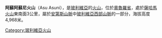 {{Coord|18|13|S|68|31|W|display=title}}

'''阿蘇阿蘇尼火山'''（Asu Asuni），是[[玻利維亞|玻利維亞]]的[[火山|火山]]，位於[[奧魯羅省|奧魯羅省]]，處於[[薩哈馬火山|薩哈馬火山]]東南面3公里，屬於[[安第斯山脈|安第斯山脈]]中[[玻利維亞西部山脈|玻利維亞西部山脈]]的一部分，海拔高度4,968米。

{{Bolivia-geo-stub}}
[[Category:玻利維亞火山|Category:玻利維亞火山]]